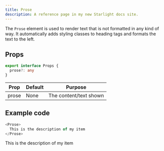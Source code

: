 ```yaml
---
title: Prose
description: A reference page in my new Starlight docs site.
---
```



The `Prose` element is used to render text that is not formatted in any kind of way. It automatically adds styling classes to heading tags and formats the text to the left.

## Props
```ts
export interface Props {
  prose?: any
}
```

| Prop | Default | Purpose |
| ----------- | ----------- | ----------- |
| prose | None | The content/text shown |

## Example code

```js title="index.astro"
<Prose>
  This is the description of my item
</Prose>
```

<Showcase>
  <Prose>
    This is the description of my item
  </Prose>
</Showcase>
